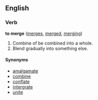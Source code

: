 ==English==

===Verb===
'''to merge'''  ([[merges]], [[merged]], [[merging]])
# Combine of be combined into a whole.
# Blend gradually into something else.

====Synonyms====
*[[amalgamate]]
*[[combine]]
*[[conflate]]
*[[intergrate]]
*[[unite]]